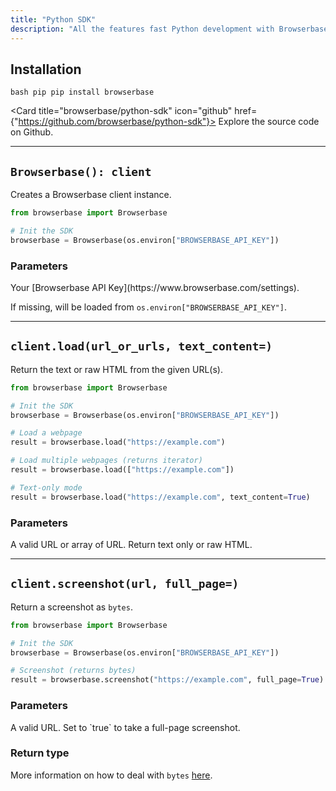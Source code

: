 ```yaml
---
title: "Python SDK"
description: "All the features fast Python development with Browserbase."
---
```


## Installation

<CardGroup cols={2}>

<CodeGroup>```bash pip pip install browserbase ```</CodeGroup>

<Card title="browserbase/python-sdk" icon="github" href={"https://github.com/browserbase/python-sdk"}>
  Explore the source code on Github.
</Card>
</CardGroup>

---

## `Browserbase(): client`

Creates a Browserbase client instance.

```python
from browserbase import Browserbase

# Init the SDK
browserbase = Browserbase(os.environ["BROWSERBASE_API_KEY"])
```

### Parameters

<ResponseField name="api_key" type="string">
  Your [Browserbase API Key](https://www.browserbase.com/settings).

If missing, will be loaded from `os.environ["BROWSERBASE_API_KEY"]`.

</ResponseField>

---

## `client.load(url_or_urls, text_content=)`

Return the text or raw HTML from the given URL(s).

```python
from browserbase import Browserbase

# Init the SDK
browserbase = Browserbase(os.environ["BROWSERBASE_API_KEY"])

# Load a webpage
result = browserbase.load("https://example.com")

# Load multiple webpages (returns iterator)
result = browserbase.load(["https://example.com"])

# Text-only mode
result = browserbase.load("https://example.com", text_content=True)

```

### Parameters

<ResponseField name="url_or_urls" type="string | string[]" required>
  A valid URL or array of URL.
</ResponseField>

<ResponseField name="text_content" type="boolean" default={false}>
  Return text only or raw HTML.
</ResponseField>

---

## `client.screenshot(url, full_page=)`

Return a screenshot as `bytes`.

```python
from browserbase import Browserbase

# Init the SDK
browserbase = Browserbase(os.environ["BROWSERBASE_API_KEY"])

# Screenshot (returns bytes)
result = browserbase.screenshot("https://example.com", full_page=True)

```

### Parameters

<ResponseField name="url" type="string" required>
  A valid URL.
</ResponseField>
<ResponseField name="full_page" type="boolean" default={false}>
  Set to `true` to take a full-page screenshot.
</ResponseField>

### Return type

More information on how to deal with `bytes`
[here](/features/screenshots-and-downloads).
